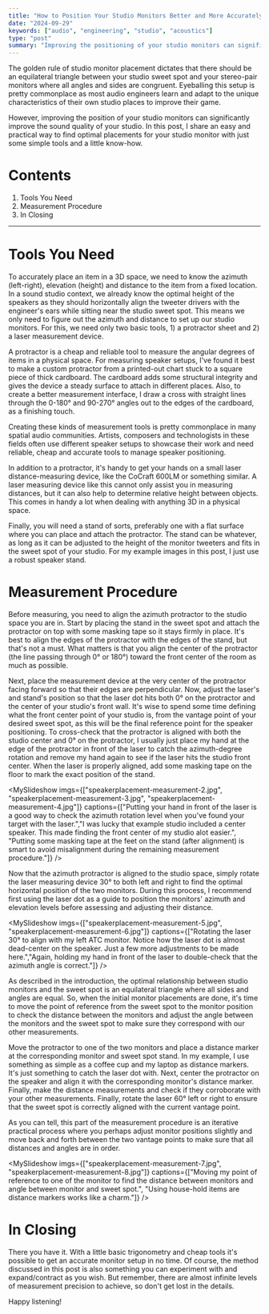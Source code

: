 ```yaml
---
title: "How to Position Your Studio Monitors Better and More Accurately"
date: "2024-09-29"
keywords: ["audio", "engineering", "studio", "acoustics"]
type: "post"
summary: "Improving the positioning of your studio monitors can significantly improve the sound quality of your studio. In this post, I share an easy and practical way to find optimal placements for your studio monitors with just some basic tools and a little know-how."
---
```


The golden rule of studio monitor placement dictates that there should be an equilateral triangle between your studio sweet spot and your stereo-pair monitors where all angles and sides are congruent. Eyeballing this setup is pretty commonplace as most audio engineers learn and adapt to the unique characteristics of their own studio places to improve their game. 

However, improving the position of your studio monitors can significantly improve the sound quality of your studio. In this post, I share an easy and practical way to find optimal placements for your studio monitor with just some simple tools and a little know-how.

<MyImage src="speakerplacement-diagram.jpg" alt="diagram overview of the equilateral triangle studio monitor order" />

# Contents

1. <MyLink type="toc" href="#tools-you-need">Tools You Need</MyLink>
2. <MyLink type="toc" href="#measurement-procedure">Measurement Procedure</MyLink>
3. <MyLink type="toc" href="#in-closing">In Closing</MyLink>

---

# Tools You Need

To accurately place an item in a 3D space, we need to know the azimuth (left-right), elevation (height) and distance to the item from a fixed location. In a sound studio context, we already know the optimal height of the speakers as they should horizontally align the tweeter drivers with the engineer's ears while sitting near the studio sweet spot. This means we only need to figure out the azimuth and distance to set up our studio monitors. For this, we need only two basic tools, 1) a protractor sheet and 2) a laser measurement device. 

A protractor is a cheap and reliable tool to measure the angular degrees of items in a physical space. For measuring speaker setups, I've found it best to make a custom protractor from a printed-out chart stuck to a square piece of thick cardboard. The cardboard adds some structural integrity and gives the device a steady surface to attach in different places. Also, to create a better measurement interface, I draw a cross with straight lines through the 0-180° and 90-270° angles out to the edges of the cardboard, as a finishing touch. 

Creating these kinds of measurement tools is pretty commonplace in many spatial audio communities. Artists, composers and technologists in these fields often use different speaker setups to showcase their work and need reliable, cheap and accurate tools to manage speaker positioning.

<MyImage src="speakerplacement-tools-protractor.jpg" alt="image of an custom protractor design attached to a cardboard" caption="My custom protractor disc consisting of a printed sheet of paper, some tape nad cardboard." />

In addition to a protractor, it's handy to get your hands on a small laser distance-measuring device, like the <MyLink href="https://images.clasohlson.com/medias/sys_master/9542857326622.pdf">CoCraft 600LM</MyLink> or something similar. A laser measuring device like this cannot only assist you in measuring distances, but it can also help to determine relative height between objects. This comes in handy a lot when dealing with anything 3D in a physical space.

<MyImage src="speakerplacement-tools-laser.jpg" alt="image of an cocraft 600LM laser measurement device" caption="My trusty laser measuring device from Cocraft." />

Finally, you will need a stand of sorts, preferably one with a flat surface where you can place and attach the protractor. The stand can be whatever, as long as it can be adjusted to the height of the monitor tweeters and fits in the sweet spot of your studio. For my example images in this post, I just use a robust speaker stand.

# Measurement Procedure

Before measuring, you need to align the azimuth protractor to the studio space you are in. Start by placing the stand in the sweet spot and attach the protractor on top with some masking tape so it stays firmly in place. It's best to align the edges of the protractor with the edges of the stand, but that's not a must. What matters is that you align the center of the protractor (the line passing through 0° or 180°) toward the front center of the room as much as possible. 

<MyImage src="speakerplacement-measurement-1.jpg" alt="overview of measurement setup" caption="Setup for the protractor alignment procedure. In this example, I am trying to better position the near-field ATC SCM25A monitor pair in a studio at work."/>

Next, place the measurement device at the very center of the protractor facing forward so that their edges are perpendicular. Now, adjust the laser's and stand's position so that the laser dot hits both 0° on the protractor and the center of your studio's front wall. It's wise to spend some time defining what the front center point of your studio is, from the vantage point of your desired sweet spot, as this will be the final reference point for the speaker positioning. To cross-check that the protractor is aligned with both the studio center and 0° on the protractor, I usually just place my hand at the edge of the protractor in front of the laser to catch the azimuth-degree rotation and remove my hand again to see if the laser hits the studio front center. When the laser is properly aligned, add some masking tape on the floor to mark the exact position of the stand.

<MySlideshow
  imgs={["speakerplacement-measurement-2.jpg", "speakerplacement-measurement-3.jpg", "speakerplacement-measurement-4.jpg"]}
  captions={["Putting your hand in front of the laser is a good way to check the azimuth rotation level when you've found your target with the laser.","I was lucky that example studio included a center speaker. This made finding the front center of my studio alot easier.", "Putting some masking tape at the feet on the stand (after alignment) is smart to avoid misalignment during the remaining measurement procedure."]}
/>

Now that the azimuth protractor is aligned to the studio space, simply rotate the laser measuring device 30° to both left and right to find the optimal horizontal position of the two monitors. During this process, I recommend first using the laser dot as a guide to position the monitors' azimuth and elevation levels before assessing and adjusting their distance.

<MySlideshow imgs={["speakerplacement-measurement-5.jpg", "speakerplacement-measurement-6.jpg"]}   captions={["Rotating the laser 30° to align with my left ATC monitor. Notice how the laser dot is almost dead-center on the speaker. Just a few more adjustments to be made here.","Again, holding my hand in front of the laser to double-check that the azimuth angle is correct."]}
/>

As described in the introduction, the optimal relationship between studio monitors and the sweet spot is an equilateral triangle where all sides and angles are equal. So, when the initial monitor placements are done, it's time to move the point of reference from the sweet spot to the monitor position to check the distance between the monitors and adjust the angle between the monitors and the sweet spot to make sure they correspond with our other measurements. 

Move the protractor to one of the two monitors and place a distance marker at the corresponding monitor and sweet spot stand. In my example, I use something as simple as a coffee cup and my laptop as distance markers. It's just something to catch the laser dot with. Next, center the protractor on the speaker and align it with the corresponding monitor's distance marker. Finally, make the distance measurements and check if they corroborate with your other measurements. Finally, rotate the laser 60° left or right to ensure that the sweet spot is correctly aligned with the current vantage point. 

As you can tell, this part of the measurement procedure is an iterative practical process where you perhaps adjust monitor positions slightly and move back and forth between the two vantage points to make sure that all distances and angles are in order. 

<MySlideshow
  imgs={["speakerplacement-measurement-7.jpg", "speakerplacement-measurement-8.jpg"]}
  captions={["Moving my point of reference to one of the monitor to find the distance between monitors and angle between monitor and sweet spot.", "Using house-hold items are distance markers works like a charm."]}
/>

# In Closing

There you have it. With a little basic trigonometry and cheap tools it's possible to get an accurate monitor setup in no time. Of course, the method discussed in this post is also something you can experiment with and expand/contract as you wish. But remember, there are almost infinite levels of measurement precision to achieve, so don't get lost in the details.  

Happy listening! 
